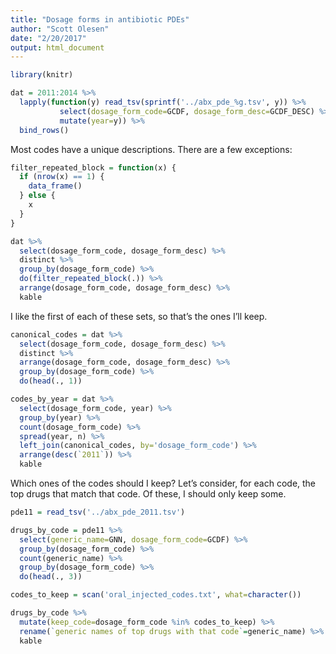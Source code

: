 ```yaml
---
title: "Dosage forms in antibiotic PDEs"
author: "Scott Olesen"
date: "2/20/2017"
output: html_document
---
```


```r
library(knitr)
```

```r
dat = 2011:2014 %>%
  lapply(function(y) read_tsv(sprintf('../abx_pde_%g.tsv', y)) %>%
           select(dosage_form_code=GCDF, dosage_form_desc=GCDF_DESC) %>%
           mutate(year=y)) %>%
  bind_rows()
```

Most codes have a unique descriptions. There are a few exceptions:
```r
filter_repeated_block = function(x) {
  if (nrow(x) == 1) {
    data_frame()
  } else {
    x
  }
}

dat %>%
  select(dosage_form_code, dosage_form_desc) %>%
  distinct %>%
  group_by(dosage_form_code) %>%
  do(filter_repeated_block(.)) %>%
  arrange(dosage_form_code, dosage_form_desc) %>%
  kable
```

I like the first of each of these sets, so that's the ones I'll keep.

```r
canonical_codes = dat %>%
  select(dosage_form_code, dosage_form_desc) %>%
  distinct %>%
  arrange(dosage_form_code, dosage_form_desc) %>%
  group_by(dosage_form_code) %>%
  do(head(., 1))

codes_by_year = dat %>%
  select(dosage_form_code, year) %>%
  group_by(year) %>%
  count(dosage_form_code) %>%
  spread(year, n) %>%
  left_join(canonical_codes, by='dosage_form_code') %>%
  arrange(desc(`2011`)) %>%
  kable
```

Which ones of the codes should I keep? Let's consider, for each code, the top drugs that match that code. Of these, I should only keep some.

```r
pde11 = read_tsv('../abx_pde_2011.tsv')

drugs_by_code = pde11 %>%
  select(generic_name=GNN, dosage_form_code=GCDF) %>%
  group_by(dosage_form_code) %>%
  count(generic_name) %>%
  group_by(dosage_form_code) %>%
  do(head(., 3))

codes_to_keep = scan('oral_injected_codes.txt', what=character())

drugs_by_code %>%
  mutate(keep_code=dosage_form_code %in% codes_to_keep) %>%
  rename(`generic names of top drugs with that code`=generic_name) %>%
  kable
```
